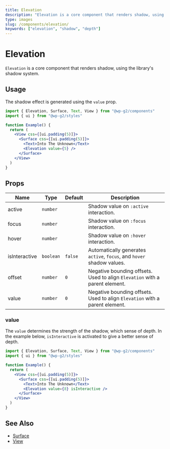 ```yaml
---
title: Elevation
description: "Elevation is a core component that renders shadow, using the library's shadow system.."
type: images
slug: /components/elevation/
keywords: ["elevation", "shadow", "depth"]
---
```


# Elevation

`Elevation` is a core component that renders shadow, using the library's shadow system.

## Usage

The shadow effect is generated using the `value` prop.

```jsx live
import { Elevation, Surface, Text, View } from "@wp-g2/components"
import { ui } from "@wp-g2/styles"

function Example() {
  return (
    <View css={[ui.padding(5)]}>
      <Surface css={[ui.padding(5)]}>
        <Text>Into The Unknown</Text>
        <Elevation value={5} />
      </Surface>
    </View>
  )
}
```

## Props

| Name          | Type      | Default | Description                                                                 |
| ------------- | --------- | ------- | --------------------------------------------------------------------------- |
| active        | `number`  |         | Shadow value on `:active` interaction.                                      |
| focus         | `number`  |         | Shadow value on `:focus` interaction.                                       |
| hover         | `number`  |         | Shadow value on `:hover` interaction.                                       |
| isInteractive | `boolean` | `false` | Automatically generates `active`, `focus`, and `hover` shadow values.       |
| offset        | `number`  | `0`     | Negative bounding offsets. Used to align `Elevation` with a parent element. |
| value         | `number`  | `0`     | Negative bounding offsets. Used to align `Elevation` with a parent element. |

### value

The `value` determines the strength of the shadow, which sense of depth. In the example below, `isInteractive` is activated to give a better sense of depth.

```jsx live
import { Elevation, Surface, Text, View } from "@wp-g2/components"
import { ui } from "@wp-g2/styles"

function Example() {
  return (
    <View css={[ui.padding(5)]}>
      <Surface css={[ui.padding(5)]}>
        <Text>Into The Unknown</Text>
        <Elevation value={8} isInteractive />
      </Surface>
    </View>
  )
}
```

## See Also

- [Surface](/components/surface/)
- [View](/components/view/)
